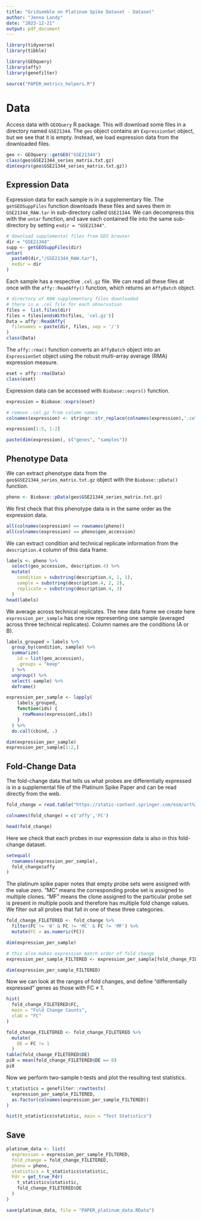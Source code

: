 ```yaml
---
title: "Gridsemble on Platinum Spike Dataset - Dataset"
author: "Jenna Landy"
date: "2023-12-21"
output: pdf_document
---
```


```r
library(tidyverse)
library(tibble)

library(GEOquery)
library(affy)
library(genefilter)

source("PAPER_metrics_helpers.R")
```

# Data

Access data with `GEOQuery` R package. This will download some files in a directory named `GSE21344`. The `geo` object contains an `ExpressionSet` object, but we see that it is empty. Instead, we load expression data from the downloaded files.
```r
geo <- GEOquery::getGEO("GSE21344")
class(geo$GSE21344_series_matrix.txt.gz)
dim(exprs(geo$GSE21344_series_matrix.txt.gz))
```

## Expression Data
Expression data for each sample is in a supplementary file. The `getGEOSuppFiles` function downloads these files and saves them in `GSE21344_RAW.tar` in sub-directory called `GSE21344`. We can decompress this with the `untar` function, and save each contained file into the same sub-directory by setting `exdir = "GSE21344"`.
```r
# download supplemental files from GEO browser
dir = "GSE21344"
supp <- getGEOSuppFiles(dir)
untar(
  paste0(dir,"/GSE21344_RAW.tar"), 
  exdir = dir
)
```

Each sample has a respective `.cel.gz` file. We can read all these files at once with the `affy::ReadAffy()` function, which returns an `AffyBatch` object.
```r
# directory of RAW supplementary files downloaded
# there is a .cel file for each observation
files =  list.files(dir)
files = files[endsWith(files, 'cel.gz')]
Data = affy::ReadAffy(
  filenames = paste(dir, files, sep = '/')
)
class(Data)
```

The `affy::rma()` function converts an `AffyBatch` object into an `ExpressionSet` object using the robust multi-array average (RMA) expression measure.
```r
eset = affy::rma(Data)
class(eset)
```

Expression data can be accessed with `Biobase::exprs()` function.
```r
expression = Biobase::exprs(eset)

# remove .cel.gz from column names
colnames(expression) <- stringr::str_replace(colnames(expression),'.cel.gz','')

expression[1:5, 1:2]
```

```r
paste(dim(expression), c("genes", "samples"))
```

## Phenotype Data

We can extract phenotype data from the `geo$GSE21344_series_matrix.txt.gz` object with the `Biobase::pData()` function.
```r
pheno <- Biobase::pData(geo$GSE21344_series_matrix.txt.gz)
```

We first check that this phenotype data is in the same order as the expression data.
```r
all(colnames(expression) == rownames(pheno))
all(colnames(expression) == pheno$geo_accession)
```

We can extract condition and technical replicate information from the `description.4` column of this data frame.
```r
labels <- pheno %>%
  select(geo_accession, description.4) %>%
  mutate(
    condition = substring(description.4, 1, 1),
    sample = substring(description.4, 2, 2),
    replicate = substring(description.4, 3)
  )
head(labels)
```

We average across technical replicates. The new data frame we create here `expression_per_sample` has one row representing one sample (averaged across three technical replicates). Column names are the conditions (A or B).
```r
labels_grouped = labels %>%
  group_by(condition, sample) %>%
  summarize(
    id = list(geo_accession),
    .groups = "keep"
  ) %>%
  ungroup() %>%
  select(-sample) %>%
  deframe()

expression_per_sample <- lapply(
    labels_grouped, 
    function(ids) {
      rowMeans(expression[,ids])
    }
  ) %>%
  do.call(cbind, .)

dim(expression_per_sample)
expression_per_sample[1:2,]
```

## Fold-Change Data 
The fold-change data that tells us what probes are differentially expressed is in a supplemental file of the Platinum Spike Paper and can be read directly from the web.
```r
fold_change = read.table("https://static-content.springer.com/esm/art%3A10.1186%2F1471-2105-11-285/MediaObjects/12859_2010_3742_MOESM5_ESM.txt")

colnames(fold_change) = c('affy','FC')

head(fold_change)
```

Here we check that each probes in our expression data is also in this fold-change dataset.
```r
setequal(
  rownames(expression_per_sample), 
  fold_change$affy
)
```

The platinum spike paper notes that empty probe sets were assigned with the value zero. "MC" means the corresponding probe set is assigned to multiple clones. "MF" means the clone assigned to the particular probe set is present in multiple pools and therefore has multiple fold change values. We filter out all probes that fall in one of these three categories.
```r
fold_change_FILETERED <- fold_change %>%
  filter(FC != '0' & FC != 'MC' & FC != 'MF') %>%
  mutate(FC = as.numeric(FC))

dim(expression_per_sample)

# this also makes expression match order of fold change
expression_per_sample_FILTERED <- expression_per_sample[fold_change_FILETERED$affy,]

dim(expression_per_sample_FILTERED)
```

Now we can look at the ranges of fold changes, and define "differentially expressed" genes as those with FC $\ne$ 1.
```r
hist(
  fold_change_FILETERED$FC, 
  main = "Fold Change Counts", 
  xlab = "FC"
)

fold_change_FILETERED <- fold_change_FILETERED %>%
  mutate(
    DE = FC != 1
  )
table(fold_change_FILETERED$DE)
pi0 = mean(fold_change_FILETERED$DE == 0)
pi0
```

Now we perform two-sample t-tests and plot the resulting test statistics.
```r
t_statistics = genefilter::rowttests(
  expression_per_sample_FILTERED, 
  as.factor(colnames(expression_per_sample_FILTERED))
)

hist(t_statistics$statistic, main = "Test Statistics")
```

## Save

```r
platinum_data <- list(
  expression = expression_per_sample_FILTERED,
  fold_change = fold_change_FILETERED,
  pheno = pheno,
  statistics = t_statistics$statistic,
  Fdr = get_true_Fdr(
    t_statistics$statistic, 
    fold_change_FILETERED$DE
  )
)

save(platinum_data, file = "PAPER_platinum_data.RData")
```
